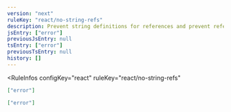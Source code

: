 ```yaml
---
version: "next"
ruleKey: "react/no-string-refs"
description: Prevent string definitions for references and prevent referencing `this.refs`
jsEntry: ["error"]
previousJsEntry: null
tsEntry: ["error"]
previousTsEntry: null
history: []
---
```


<RuleInfos 
  configKey="react" 
  ruleKey="react/no-string-refs" 
>

```json
["error"]
```

```json
["error"]
```

</RuleInfos>
